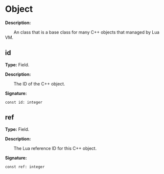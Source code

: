
# Object

**Description:**

&emsp;&emsp;An class that is a base class for many C++ objects that managed by Lua VM.

## id

**Type:** Field.

**Description:**

&emsp;&emsp;The ID of the C++ object.

**Signature:**
```tl
const id: integer
```

## ref

**Type:** Field.

**Description:**

&emsp;&emsp;The Lua reference ID for this C++ object.

**Signature:**
```tl
const ref: integer
```
